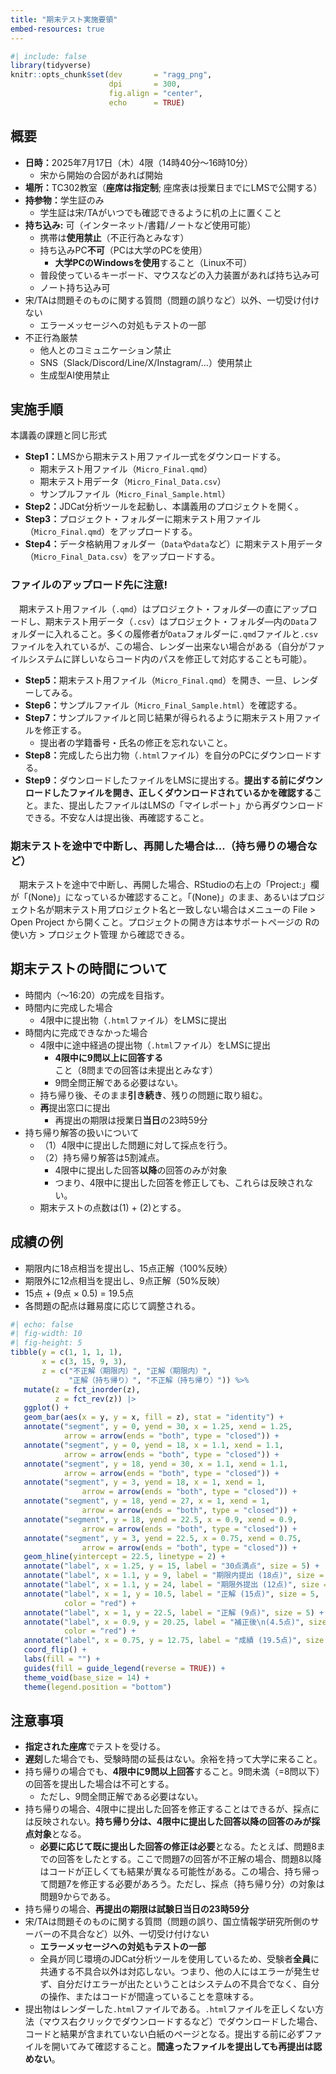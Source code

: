 ```yaml
---
title: "期末テスト実施要領"
embed-resources: true
---
```


```r
#| include: false
library(tidyverse)
knitr::opts_chunk$set(dev       = "ragg_png",
                      dpi       = 300,
                      fig.align = "center",
                      echo      = TRUE)
```

<!--
:::{.callout-important}
### 注意!

以下の内容は現在の予定であり、7月11日の内容で確定する。
:::
-->

## 概要

- **日時：**2025年7月17日（木）4限（14時40分〜16時10分）
   - 宋から開始の合図があれば開始
- **場所：**TC302教室（**座席は指定制**; 座席表は授業日までにLMSで公開する）
- **持参物：**学生証のみ
   - 学生証は宋/TAがいつでも確認できるように机の上に置くこと
- **持ち込み:** 可（インターネット/書籍/ノートなど使用可能）
   - 携帯は**使用禁止**（不正行為とみなす）
   - 持ち込みPC**不可**（PCは大学のPCを使用）
      - **大学PCのWindowsを使用**すること（Linux不可）
   - 普段使っているキーボード、マウスなどの入力装置があれば持ち込み可
   - ノート持ち込み可
- 宋/TAは問題そのものに関する質問（問題の誤りなど）以外、一切受け付けない
   - エラーメッセージへの対処もテストの一部
- 不正行為厳禁
   - 他人とのコミュニケーション禁止
   - SNS（Slack/Discord/Line/X/Instagram/...）使用禁止
   - 生成型AI使用禁止

## 実施手順

本講義の課題と同じ形式

* **Step1：**LMSから期末テスト用ファイル一式をダウンロードする。
   * 期末テスト用ファイル（`Micro_Final.qmd`）
   * 期末テスト用データ（`Micro_Final_Data.csv`）
   * サンプルファイル（`Micro_Final_Sample.html`）
* **Step2：**JDCat分析ツールを起動し、本講義用のプロジェクトを開く。
* **Step3：**プロジェクト・フォルダーに期末テスト用ファイル（`Micro_Final.qmd`）をアップロードする。
* **Step4：**データ格納用フォルダー（`Data`や`data`など）に期末テスト用データ（`Micro_Final_Data.csv`）をアップロードする。

:::{.callout-important}
### ファイルのアップロード先に注意!

　期末テスト用ファイル（`.qmd`）はプロジェクト・フォルダ―の直にアップロードし、期末テスト用データ（`.csv`）はプロジェクト・フォルダ―内の`Data`フォルダーに入れること。多くの履修者が`Data`フォルダーに`.qmd`ファイルと`.csv`ファイルを入れているが、この場合、レンダー出来ない場合がある（自分がファイルシステムに詳しいならコード内のパスを修正して対応することも可能）。
:::

* **Step5：**期末テスト用ファイル（`Micro_Final.qmd`）を開き、一旦、レンダーしてみる。
* **Step6：**サンプルファイル（`Micro_Final_Sample.html`）を確認する。
* **Step7：**サンプルファイルと同じ結果が得られるように期末テスト用ファイルを修正する。
   * 提出者の学籍番号・氏名の修正を忘れないこと。
* **Step8：**完成したら出力物（`.html`ファイル）を自分のPCにダウンロードする。
* **Step9：**ダウンロードしたファイルをLMSに提出する。**提出する前にダウンロードしたファイルを開き、正しくダウンロードされているかを確認する**こと。また、提出したファイルはLMSの「マイレポート」から再ダウンロードできる。不安な人は提出後、再確認すること。

:::{.callout-important}
### 期末テストを途中で中断し、再開した場合は...（持ち帰りの場合など）

　期末テストを途中で中断し、再開した場合、RStudioの右上の「Project:」欄が「(None)」になっているか確認すること。「(None)」のまま、あるいはプロジェクト名が期末テスト用プロジェクト名と一致しない場合はメニューの File > Open Project から開くこと。プロジェクトの開き方は本サポートページの Rの使い方 > プロジェクト管理 から確認できる。
:::

## 期末テストの時間について

* 時間内（〜16:20）の完成を目指す。
* 時間内に完成した場合
   * 4限中に提出物（`.html`ファイル）をLMSに提出
* 時間内に完成できなかった場合
   * 4限中に途中経過の提出物（`.html`ファイル）をLMSに提出
      * **4限中に9問以上に回答する**こと（8問までの回答は未提出とみなす）
      * 9問全問正解である必要はない。
   * 持ち帰り後、そのまま**引き続き**、残りの問題に取り組む。
   * **再**提出窓口に提出
      * 再提出の期限は授業日**当日**の23時59分
* 持ち帰り解答の扱いについて
   * （1）4限中に提出した問題に対して採点を行う。
   * （2）持ち帰り解答は5割減点。
      * 4限中に提出した回答**以降**の回答のみが対象
      * つまり、4限中に提出した回答を修正しても、これらは反映されない。
   * 期末テストの点数は(1) + (2)とする。

## 成績の例

* 期限内に18点相当を提出し、15点正解（100%反映）
* 期限外に12点相当を提出し、9点正解（50%反映）
* 15点 + (9点 $\times$ 0.5) = 19.5点
* 各問題の配点は難易度に応じて調整される。

```r
#| echo: false
#| fig-width: 10
#| fig-height: 5
tibble(y = c(1, 1, 1, 1),
       x = c(3, 15, 9, 3),
       z = c("不正解（期限内）", "正解（期限内）",
             "正解（持ち帰り）", "不正解（持ち帰り）")) %>%
   mutate(z = fct_inorder(z),
          z = fct_rev(z)) |> 
   ggplot() +
   geom_bar(aes(x = y, y = x, fill = z), stat = "identity") +
   annotate("segment", y = 0, yend = 30, x = 1.25, xend = 1.25,
            arrow = arrow(ends = "both", type = "closed")) +
   annotate("segment", y = 0, yend = 18, x = 1.1, xend = 1.1,
            arrow = arrow(ends = "both", type = "closed")) +
   annotate("segment", y = 18, yend = 30, x = 1.1, xend = 1.1,
            arrow = arrow(ends = "both", type = "closed")) +
   annotate("segment", y = 3, yend = 18, x = 1, xend = 1,
                arrow = arrow(ends = "both", type = "closed")) +
   annotate("segment", y = 18, yend = 27, x = 1, xend = 1,
                arrow = arrow(ends = "both", type = "closed")) +
   annotate("segment", y = 18, yend = 22.5, x = 0.9, xend = 0.9,
                arrow = arrow(ends = "both", type = "closed")) +
   annotate("segment", y = 3, yend = 22.5, x = 0.75, xend = 0.75,
                arrow = arrow(ends = "both", type = "closed")) +
   geom_hline(yintercept = 22.5, linetype = 2) +
   annotate("label", x = 1.25, y = 15, label = "30点満点", size = 5) +
   annotate("label", x = 1.1, y = 9, label = "期限内提出 (18点)", size = 5) +
   annotate("label", x = 1.1, y = 24, label = "期限外提出 (12点)", size = 5) +
   annotate("label", x = 1, y = 10.5, label = "正解 (15点)", size = 5,
            color = "red") +
   annotate("label", x = 1, y = 22.5, label = "正解 (9点)", size = 5) +
   annotate("label", x = 0.9, y = 20.25, label = "補正後\n(4.5点)", size = 5,
            color = "red") +
   annotate("label", x = 0.75, y = 12.75, label = "成績 (19.5点)", size = 5) +
   coord_flip() +
   labs(fill = "") +
   guides(fill = guide_legend(reverse = TRUE)) +
   theme_void(base_size = 14) +
   theme(legend.position = "bottom")
```

## 注意事項

* **指定された座席**でテストを受ける。
* **遅刻**した場合でも、受験時間の延長はない。余裕を持って大学に来ること。
* 持ち帰りの場合でも、**4限中に9問以上回答**すること。9問未満（=8問以下）の回答を提出した場合は不可とする。
   * ただし、9問全問正解である必要はない。
* 持ち帰りの場合、4限中に提出した回答を修正することはできるが、採点には反映されない。**持ち帰り分は、4限中に提出した回答以降の回答のみが採点対象**となる。
   * **必要に応じて既に提出した回答の修正は必要**となる。たとえば、問題8までの回答をしたとする。ここで問題7の回答が不正解の場合、問題8以降はコードが正しくても結果が異なる可能性がある。この場合、持ち帰って問題7を修正する必要があろう。ただし、採点（持ち帰り分）の対象は問題9からである。
* 持ち帰りの場合、**再提出の期限は試験日当日の23時59分**
* 宋/TAは問題そのものに関する質問（問題の誤り、国立情報学研究所側のサーバーの不具合など）以外、一切受け付けない
   * **エラーメッセージへの対処もテストの一部**
   * 全員が同じ環境のJDCat分析ツールを使用しているため、受験者**全員**に共通する不具合以外は対応しない。つまり、他の人にはエラーが発生せず、自分だけエラーが出たということはシステムの不具合でなく、自分の操作、またはコードが間違っていることを意味する。
* 提出物はレンダーした`.html`ファイルである。`.html`ファイルを正しくない方法（マウス右クリックでダウンロードするなど）でダウンロードした場合、コードと結果が含まれていない白紙のページとなる。提出する前に必ずファイルを開いてみて確認すること。**間違ったファイルを提出しても再提出は認めない**。
